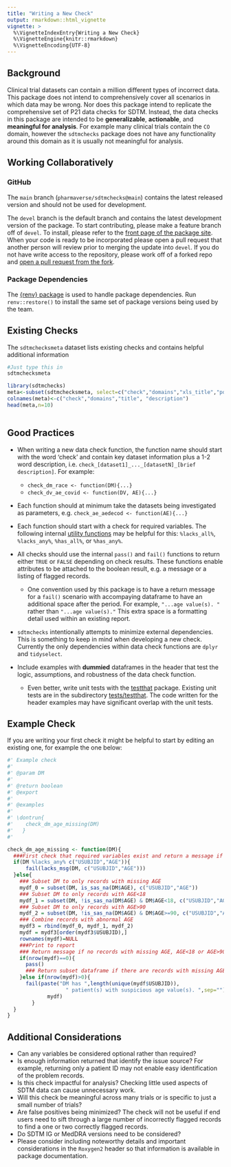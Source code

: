 ```yaml
---
title: "Writing a New Check"
output: rmarkdown::html_vignette
vignette: >
  %\VignetteIndexEntry{Writing a New Check}
  %\VignetteEngine{knitr::rmarkdown}
  %\VignetteEncoding{UTF-8}
---
```


## Background

Clinical trial datasets can contain a million different types of incorrect data. This package does not intend to comprehensively cover all scenarios in which data may be wrong. Nor does this package intend to replicate the comprehensive set of P21 data checks for SDTM. Instead, the data checks in this package are intended to be **generalizable**, **actionable**, and **meaningful for analysis**. For example many clinical trials contain the `CO` domain, however the `sdtmchecks` package does not have any functionality around this domain as it is usually not meaningful for analysis.

## Working Collaboratively

### GitHub

The `main` branch (`pharmaverse/sdtmchecks@main`) contains the latest released version and should not be used for development. 

The `devel` branch is the default branch and contains the latest development version of the package. To start contributing, please make a feature branch off of `devel`. To install, please refer to the [front page of the package site](https://pharmaverse.github.io/sdtmchecks/). When your code is ready to be incorporated please open a pull request that another person will review prior to merging the update into `devel`. If you do not have write access to the repository, please work off of a forked repo and [open a pull request from the fork](
https://docs.github.com/en/pull-requests/collaborating-with-pull-requests/proposing-changes-to-your-work-with-pull-requests/creating-a-pull-request-from-a-fork).

### Package Dependencies

The [{renv} package](https://rstudio.github.io/renv/articles/renv.html#collaboration) is used to handle package dependencies. Run `renv::restore()` to install the same set of package versions being used by the team.


## Existing Checks

The `sdtmchecksmeta` dataset lists existing checks and contains helpful additional information

```r
#Just type this in
sdtmchecksmeta
```

```r
library(sdtmchecks)
meta<-subset(sdtmchecksmeta, select=c("check","domains","xls_title","pdf_title"))
colnames(meta)<-c("check","domains","title", "description")
head(meta,n=10)
    
``` 

## Good Practices

- When writing a new data check function, the function name should start with the word 'check' and contain key dataset information plus a 1-2 word description, i.e. `check_[dataset1]_..._[datasetN]_[brief description]`.  For example:
   - `check_dm_race <- function(DM){...}`
   - `check_dv_ae_covid <- function(DV, AE){...}`

- Each function should at minimum take the datasets being investigated as parameters, e.g. `check_ae_aedecod <- function(AE){...}`

- Each function should start with a check for required variables. The following internal [utility functions](https://pharmaverse.github.io/sdtmchecks/reference/index.html#data-check-utility-functions) may be helpful for this: `%lacks_all%`, `%lacks_any%`, `%has_all%`, or `%has_any%`.

-  All checks should use the internal `pass()` and `fail()` functions to return either `TRUE` or `FALSE` depending on check results.  These functions enable attributes to be attached to the boolean result, e.g. a message or a listing of flagged records.
   - One convention used by this package is to have a return message for a `fail()` scenario with accompaying dataframe to have an additional space after the period. For example, `"...age value(s). "` rather than `"...age value(s)."` This extra space is a formatting detail used within an existing report.
   
- `sdtmchecks` intentionally attempts to minimize external dependencies. This is something to keep in mind when developing a new check. Currently the only dependencies within data check functions are `dplyr` and `tidyselect`.

- Include examples with **dummied** dataframes in the header that test the logic, assumptions, and robustness of the data check function.  
  - Even better, write unit tests with the [testthat](https://testthat.r-lib.org/) package. Existing unit tests are in the subdirectory [tests/testthat](https://github.com/pharmaverse/sdtmchecks/tree/devel/tests/testthat). The code written for the header examples may have significant overlap with the unit tests. 
    


## Example Check

If you are writing your first check it might be helpful to start by editing an existing one, for example the one below:

```r
#' Example check
#'
#' @param DM 
#'
#' @return boolean
#' @export
#'
#' @examples
#'
#' \dontrun{
#'    check_dm_age_missing(DM)
#'   }
#'

check_dm_age_missing <- function(DM){
  ###First check that required variables exist and return a message if they don't
  if(DM %lacks_any% c("USUBJID","AGE")){
      fail(lacks_msg(DM, c("USUBJID","AGE")))
  }else{
    ### Subset DM to only records with missing AGE
    mydf_0 = subset(DM, is_sas_na(DM$AGE), c("USUBJID","AGE"))
    ### Subset DM to only records with AGE<18
    mydf_1 = subset(DM, !is_sas_na(DM$AGE) & DM$AGE<18, c("USUBJID","AGE"))
    ### Subset DM to only records with AGE>90
    mydf_2 = subset(DM, !is_sas_na(DM$AGE) & DM$AGE>=90, c("USUBJID","AGE"))
    ### Combine records with abnormal AGE
    mydf3 = rbind(mydf_0, mydf_1, mydf_2)
    mydf = mydf3[order(mydf3$USUBJID),]
    rownames(mydf)=NULL
    ###Print to report
    ### Return message if no records with missing AGE, AGE<18 or AGE>90
    if(nrow(mydf)==0){
      pass()
      ### Return subset dataframe if there are records with missing AGE, AGE<18 or AGE>90
    }else if(nrow(mydf)>0){
      fail(paste("DM has ",length(unique(mydf$USUBJID)),
                   " patient(s) with suspicious age value(s). ",sep=""),
             mydf)
        }
  }
}
```


## Additional Considerations

- Can any variables be considered optional rather than required? 
- Is enough information returned that identify the issue source? For example, returning only a patient ID may not enable easy identification of the problem records. 
- Is this check impactful for analysis? Checking little used aspects of SDTM data can cause unnecessary work.
- Will this check be meaningful across many trials or is specific to just a small number of trials? 
- Are false positives being minimized? The check will not be useful if end users need to sift through a large number of incorrectly flagged records to find a one or two correctly flagged records.
- Do SDTM IG or MedDRA versions need to be considered?
- Please consider including noteworthy details and important considerations in the `Roxygen2` header so that information is available in package documentation.





